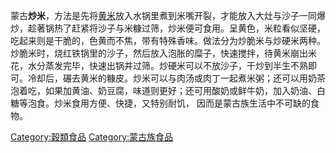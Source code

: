{{Distinguish|炒米粉}}
蒙古'''炒米'''，方法是先将[[黄米|黄米]]放入水锅里煮到米嘴开裂，才能放入大灶与沙子一同爆炒，趁著锅热了赶紧将沙子与米糠过筛，炒米便可食用。呈黄色，米粒看似坚硬，吃起来则是干脆的，色黄而不焦，带有特殊香味。做法分为炒脆米与炒硬米两种。炒脆米时，烧红铁锅里的沙子，然后放入泡胀的糜子，快速搅拌，待黄米崩出米花，水分蒸发完毕，快速出锅并过筛。炒硬米可以不放沙子，干炒到半生不熟即可。冷却后，碾去黄米的糠皮。炒米可以与肉汤或肉丁一起煮米粥；还可以用奶茶泡着吃，如果加黄油、奶豆腐，味道则更好；还可用酸奶或鲜牛奶，加入奶油、白糖等泡食。炒米食用方便、快捷，又特别耐饥， 因而是蒙古族生活中不可缺的食物。

{{食物小作品}}
[[Category:穀類食品|Category:穀類食品]]
[[Category:蒙古族食品|Category:蒙古族食品]]